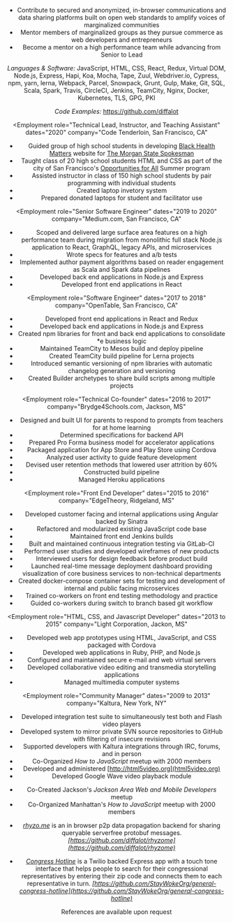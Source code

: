 


<SEO title="Alice Davis Curriculum Vitae" />

<Header
  name="Alice Davis"
  location="San Francisco, CA"
  email="alice@diff.mx"
  website="https://diff.mx/"
/>

<Section title="Objectives">

* Contribute to secured and anonymized, in-browser communications and data sharing platforms built on open web standards to amplify voices of marginalized communities
* Mentor members of marginalized groups as they pursue commerce as web developers and entrepreneurs
* Become a mentor on a high performance team while advancing from Senior to Lead

</Section>

<Section title="Computer Skills">

*Languages & Software:*
JavaScript,
HTML, CSS,
React,
Redux,
Virtual DOM,
Node.js, Express, Hapi, Koa,
Mocha, Tape, Zuul, Webdriver.io, Cypress,
npm, yarn, lerna,
Webpack, Parcel, Snowpack,
Grunt, Gulp, Make,
Git,
SQL, Scala, Spark,
Travis, CircleCI, Jenkins, TeamCity,
Nginx,
Docker, Kubernetes,
TLS, GPG, PKI

_Code Examples:_ <a href="https://github.com/diffalot" target="_blank" rel="noreferrer">https://github.com/diffalot</a>

</Section>
<Section title="Experience">

<Employment
  role="Technical Lead, Instructor, and Teaching Assistant"
  dates="2020"
  company="Code Tenderloin, San Francisco, CA"
>

* Guided group of high school students in developing [Black Health Matters](https://bhm.themsuspokesman.com/) website for [The Morgan State Spokesman](https://themsuspokesman.com/)
* Taught class of 20 high school students HTML and CSS as part of the city of San Francisco's [Opportunities for All](https://www.opps4allsf.org/welcome) Summer program
* Assisted instructor in class of 150 high school students by pair programming with  individual students
* Created laptop invetory system
* Prepared donated laptops for student and facilitator use

</Employment>

<Employment
  role="Senior Software Engineer"
  dates="2019 to 2020"
  company="Medium.com, San Francisco, CA"
>

* Scoped and delivered large surface area features on a high performance team during migration from monolithic full stack Node.js application to React, GraphQL, legacy APIs, and microservices
* Wrote specs for features and a/b tests
* Implemented author payment algorithms based on reader engagement as Scala and Spark data pipelines
* Developed back end applications in Node.js and Express
* Developed front end applications in React

</Employment>

<Employment
  role="Software Engineer"
  dates="2017 to 2018"
  company="OpenTable, San Francisco, CA"
>

 * Developed front end applications in React and Redux
 * Developed back end applications in Node.js and Express
 * Created npm libraries for front and back end applications to consolidate
 *e business logic
 * Maintained TeamCity to Mesos build and deploy pipeline
 * Created TeamCity build pipeline for Lerna projects
 * Introduced semantic versioning of npm libraries with automatic changelog generation and versioning
 * Created Builder archetypes to share build scripts among multiple projects

</Employment>

<Employment
  role="Technical Co-founder"
  dates="2016 to 2017"
  company="Brydge4Schools.com, Jackson, MS"
>

* Designed and built UI for parents to respond to prompts from teachers for at home learning
* Determined specifications for backend API
* Prepared Pro Forma business model for accelerator applications
* Packaged application for App Store and Play Store using Cordova
* Analyzed user activity to guide feature development
* Devised user retention methods that lowered user attrition by 60%
* Constructed build pipeline
* Managed Heroku applications

</Employment>





<Employment
  role="Front End Developer"
  dates="2015 to 2016"
  company="EdgeTheory, Ridgeland, MS"
>

* Developed customer facing and internal applications using Angular backed by Sinatra
* Refactored and modularized existing JavaScript code base
* Maintained front end Jenkins builds
* Built and maintained continuous integration testing via GitLab-CI
* Performed user studies and developed wireframes of new products
* Interviewed users for design feedback before product build
* Launched real-time message deployment dashboard providing visualization of core business services to non-technical departments
* Created docker-compose container sets for testing and development of internal and public facing microservices
* Trained co-workers on front end testing methodology and practice
* Guided co-workers during switch to branch based git workflow

</Employment>


<Employment
  role="HTML, CSS, and Javascript Developer"
  dates="2013 to 2015"
  company="Light Corporation, Jackon, MS"
>

* Developed web app prototypes using HTML, JavaScript, and CSS packaged with Cordova
* Developed web applications in Ruby, PHP, and Node.js
* Configured and maintained secure e-mail and web virtual servers
* Developed collaborative video editing and transmedia storytelling applications
* Managed multimedia computer systems

</Employment>






<Employment
  role="Community Manager"
  dates="2009 to 2013"
  company="Kaltura, New York, NY"
>

* Developed integration test suite to simultaneously test both and Flash video players
* Developed system to mirror private SVN source repositories to GitHub with filtering of insecure revisions
* Supported developers with Kaltura integrations through IRC, forums, and in person
* Co-Organized _How to JavaScript_ meetup with 2000 members
* Developed and administered [http://html5video.org](html5video.org)
* Developed Google Wave video playback module

</Employment>
</Section>



<Section title="Community Organization">

* Co-Created Jackson's _Jackson Area Web and Mobile Developers_ meetup
* Co-Organized Manhattan's _How to JavaScript_ meetup with 2000 members

</Section>

<Section title="Current Projects">

* _[rhyzo.me](https://github.com/diffalot/rhyzome)_ is an in browser p2p data propagation backend for sharing queryable serverfree protobuf messages. _[https://github.com/diffalot/rhyzome](https://github.com/diffalot/rhyzome)_

* _[Congress Hotline](https://github.com/StayWokeOrg/general-congress-hotline)_ is a Twilio backed Express app with a touch tone interface that helps people to search for their congressional representatives by entering their zip code and connects them to each representative in turn. _[https://github.com/StayWokeOrg/general-congress-hotline](https://github.com/StayWokeOrg/general-congress-hotline)_

</Section>

<Section title="References">

References are available upon request

</Section>
